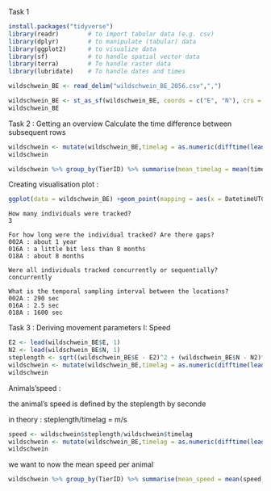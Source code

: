 Task 1 

```r
install.packages("tidyverse")
library(readr)        # to import tabular data (e.g. csv)
library(dplyr)        # to manipulate (tabular) data
library(ggplot2)      # to visualize data
library(sf)           # to handle spatial vector data
library(terra)        # To handle raster data
library(lubridate)    # To handle dates and times
```

```r
wildschwein_BE <- read_delim("wildschwein_BE_2056.csv",",")
```

```r
wildschwein_BE <- st_as_sf(wildschwein_BE, coords = c("E", "N"), crs = 2056, remove = FALSE)
wildschwein_BE

```

Task 2 : Getting an overview
Calculate the time difference between subsequent rows

```r
wildschwein <- mutate(wildschwein_BE,timelag = as.numeric(difftime(lead(DatetimeUTC),DatetimeUTC)), units = "sec")
wildschwein
```


```r
wildschwein %>% group_by(TierID) %>% summarise(mean_timelag = mean(timelag,na.rm = T))
```
Creating visualisation plot : 

```r
ggplot(data = wildschwein_BE) +geom_point(mapping = aes(x = DatetimeUTC, y = TierID), color = "blue")
```

    How many individuals were tracked?
    3

    For how long were the individual tracked? Are there gaps?
    002A : about 1 year
    016A : a little bit less than 8 months
    O18A : about 8 months
    
    Were all individuals tracked concurrently or sequentially?
    concurrently
    
    What is the temporal sampling interval between the locations?
    002A : 290 sec
    016A : 2.5 sec
    018A : 1600 sec


Task 3 : Deriving movement parameters I: Speed

```r
E2 <- lead(wildschwein_BE$E, 1)
N2 <- lead(wildschwein_BE$N, 1)
steplength <- sqrt((wildschwein_BE$E - E2)^2 + (wildschwein_BE$N - N2)^2)
wildschwein <- mutate(wildschwein_BE,timelag = as.numeric(difftime(lead(DatetimeUTC),DatetimeUTC)), units = "sec", steplength)
wildschwein

```

Animals'speed : 

the animal's speed is defined by the steplength by seconde

in theory : steplength/timelag = m/s

```r
speed <- wildschwein$steplength/wildschwein$timelag
wildschwein <- mutate(wildschwein_BE,timelag = as.numeric(difftime(lead(DatetimeUTC),DatetimeUTC)), units = "sec", steplength, speed)
wildschwein
```

we want to now the mean speed per animal 

```r
wildschwein %>% group_by(TierID) %>% summarise(mean_speed = mean(speed,na.rm = T))
```


